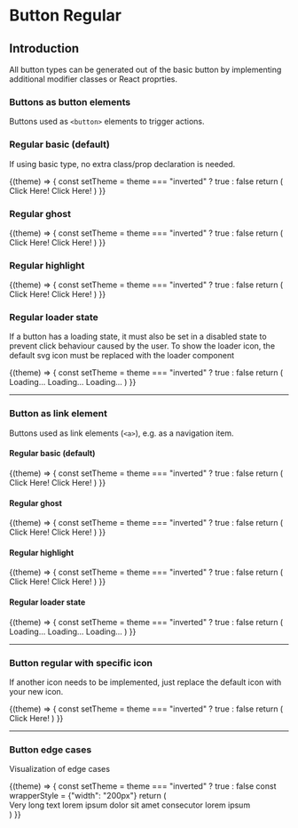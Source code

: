 
# Button Regular

## Introduction
All button types can be generated out of the basic button by implementing additional modifier classes or React proprties.

### Buttons as button elements
Buttons used as `<button>` elements to trigger actions.

### Regular basic (default)
If using basic type, no extra class/prop declaration is needed.

<Example noTheme={false} className="sg-example-button-regular">
  {(theme) => {
    const setTheme = theme === "inverted" ? true : false
    return (
      <React.Fragment>
        <p-button-regular inverted={setTheme}>Click Here!</p-button-regular>
        <p-button-regular inverted={setTheme} disabled="true">Click Here!</p-button-regular>
      </React.Fragment>
    )
}}
</Example>

### Regular ghost

<Example noTheme={false} className="sg-example-button-regular">
  {(theme) => {
    const setTheme = theme === "inverted" ? true : false
    return (
      <React.Fragment>
        <p-button-regular variant="ghost" inverted={setTheme}>Click Here!</p-button-regular>
        <p-button-regular variant="ghost" inverted={setTheme} disabled="true">Click Here!</p-button-regular>
      </React.Fragment>
    )
}}
</Example>

### Regular highlight

<Example noTheme={false} className="sg-example-button-regular">
  {(theme) => {
    const setTheme = theme === "inverted" ? true : false
    return (
      <React.Fragment>
        <p-button-regular variant="highlight" inverted={setTheme}>Click Here!</p-button-regular>
        <p-button-regular variant="highlight" inverted={setTheme} disabled="true">Click Here!</p-button-regular>
      </React.Fragment>
    )
}}
</Example>

### Regular loader state
If a button has a loading state, it must also be set in a disabled state to prevent click behaviour caused by the user.
To show the loader icon, the default svg icon must be replaced with the loader component

<Example noTheme={false} className="sg-example-button-regular">
  {(theme) => {
    const setTheme = theme === "inverted" ? true : false
    return (
      <React.Fragment>
        <p-button-regular loading="true" inverted={setTheme}>Loading...</p-button-regular>
        <p-button-regular variant="ghost" loading="true" inverted={setTheme}>Loading...</p-button-regular>
        <p-button-regular variant="highlight" loading="true" inverted={setTheme}>Loading...</p-button-regular>
      </React.Fragment>
    )
}}
</Example>

---

### Button as link element
Buttons used as link elements (`<a>`), e.g. as a navigation item.

#### Regular basic (default)
<Example noTheme={false} className="sg-example-button-regular">
  {(theme) => {
    const setTheme = theme === "inverted" ? true : false
    return (
      <React.Fragment>
        <p-button-regular href="/lorem/ipsum" inverted={setTheme}>Click Here!</p-button-regular>
        <p-button-regular href="#" disabled="true" inverted={setTheme}>Click Here!</p-button-regular>
      </React.Fragment>
    )
}}
</Example>

#### Regular ghost
<Example noTheme={false} className="sg-example-button-regular">
  {(theme) => {
    const setTheme = theme === "inverted" ? true : false
    return (
      <React.Fragment>
        <p-button-regular href="/lorem/ipsum" variant="ghost" inverted={setTheme}>Click Here!</p-button-regular>
        <p-button-regular href="#" variant="ghost" disabled inverted={setTheme}>Click Here!</p-button-regular>
      </React.Fragment>
    )
}}
</Example>

#### Regular highlight
<Example noTheme={false} className="sg-example-button-regular">
  {(theme) => {
    const setTheme = theme === "inverted" ? true : false
    return (
      <React.Fragment>
        <p-button-regular href="/lorem/ipsum" variant="highlight" inverted={setTheme}>Click Here!</p-button-regular>
        <p-button-regular href="#" variant="highlight" disabled inverted={setTheme}>Click Here!</p-button-regular>
      </React.Fragment>
    )
}}
</Example>

#### Regular loader state
<Example noTheme={false} className="sg-example-button-regular">
  {(theme) => {
    const setTheme = theme === "inverted" ? true : false
    return (
      <React.Fragment>
        <p-button-regular href="/lorem/ipsum" variant="highlight" loading="true" inverted={setTheme}>Loading...</p-button-regular>
        <p-button-regular href="#" variant="ghost" loading="true" inverted={setTheme}>Loading...</p-button-regular>
        <p-button-regular href="#" loading="true" inverted={setTheme}>Loading...</p-button-regular>
      </React.Fragment>
    )
}}
</Example>

---

### Button regular with specific icon
If another icon needs to be implemented, just replace the default icon with your new icon.

<Example noTheme={false} className="sg-example-button-regular">
  {(theme) => {
    const setTheme = theme === "inverted" ? true : false
    return (
      <React.Fragment>
        <p-button-regular icon="icon_phone.min.svg" inverted={setTheme}>Click Here!</p-button-regular>
      </React.Fragment>
    )
}}
</Example>

---

### Button edge cases
Visualization of edge cases

<Example noTheme={false} className="sg-example-button-regular">
  {(theme) => {
    const setTheme = theme === "inverted" ? true : false
    const wrapperStyle = {"width": "200px"}
    return (
      <React.Fragment>
        <div style={wrapperStyle}>
          <p-button-regular icon="icon_phone.min.svg" inverted={setTheme}>Very long text lorem ipsum dolor sit amet consecutor lorem ipsum</p-button-regular>
        </div>
      </React.Fragment>
    )
}}
</Example>
